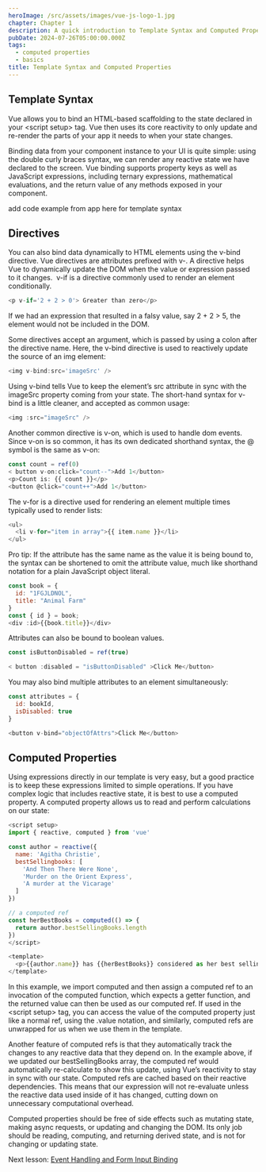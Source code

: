 ```yaml
---
heroImage: /src/assets/images/vue-js-logo-1.jpg
chapter: Chapter 1
description: A quick introduction to Template Syntax and Computed Properties
pubDate: 2024-07-26T05:00:00.000Z
tags:
  - computed properties
  - basics
title: Template Syntax and Computed Properties
---
```


## Template Syntax

Vue allows you to bind an HTML-based scaffolding to the state declared in your \<script setup> tag. Vue then uses its core reactivity to only update and re-render the parts of your app it needs to when your state changes.

Binding data from your component instance to your UI is quite simple: using the double curly braces syntax, we can render any reactive state we have declared to the screen. Vue binding supports property keys as well as JavaScript expressions, including ternary expressions, mathematical evaluations, and the return value of any methods exposed in your component.

add code example from app here for template syntax

## Directives

You can also bind data dynamically to HTML elements using the v-bind directive. Vue directives are attributes prefixed with v-. A directive helps Vue to dynamically update the DOM when the value or expression passed to it changes.  v-if is a directive commonly used to render an element conditionally.

```javascript
<p v-if='2 + 2 > 0'> Greater than zero</p>
```

If we had an expression that resulted in a falsy value, say 2 + 2 > 5, the element would not be included in the DOM.

Some directives accept an argument, which is passed by using a colon after the directive name. Here, the v-bind directive is used to reactively update the source of an img element:

```javascript
<img v-bind:src='imageSrc' />
```

Using v-bind tells Vue to keep the element’s src attribute in sync with the imageSrc property coming from your state. The short-hand syntax for v-bind is a little cleaner, and accepted as common usage:

```javascript
<img :src="imageSrc" />
```

Another common directive is v-on, which is used to handle dom events. Since v-on is so common, it has its own dedicated shorthand syntax, the @ symbol is the same as v-on:

```javascript
const count = ref(0)
< button v-on:click="count--">Add 1</button>
<p>Count is: {{ count }}</p>
<button @click="count++">Add 1</button>
```

The v-for is a directive used for rendering an element multiple times typically used to render lists:

```javascript
<ul>
  <li v-for="item in array">{{ item.name }}</li>
</ul>

```

Pro tip: If the attribute has the same name as the value it is being bound to, the syntax can be shortened to omit the attribute value, much like shorthand notation for a plain JavaScript object literal.

```javascript
const book = {
  id: "1FGJLDNOL",
  title: "Animal Farm"
}
const { id } = book;
<div :id>{{book.title}}</div>
```

Attributes can also be bound to boolean values.

```javascript
const isButtonDisabled = ref(true)

< button :disabled = "isButtonDisabled" >Click Me</button>

```

You may also bind multiple attributes to an element simultaneously:

```javascript
const attributes = {
  id: bookId,
  isDisabled: true
}

<button v-bind="objectOfAttrs">Click Me</button>
```

## Computed Properties

Using expressions directly in our template is very easy, but a good practice is to keep these expressions limited to simple operations. If you have complex logic that includes reactive state, it is best to use a computed property. A computed property allows us to read and perform calculations on our state:

```javascript
<script setup>
import { reactive, computed } from 'vue'

const author = reactive({
  name: 'Agitha Christie',
  bestSellingbooks: [
    'And Then There Were None',
    'Murder on the Orient Express',
    'A murder at the Vicarage'
  ]
})

// a computed ref
const herBestBooks = computed(() => {
  return author.bestSellingBooks.length
})
</script>

<template>
  <p>{{author.name}} has {{herBestBooks}} considered as her best selling books.</p>
</template>
```

In this example, we import computed and then assign a computed ref to an invocation of the computed function, which expects a getter function, and the returned value can then be used as our computed ref. If used in the \<script setup> tag, you can access the value of the computed property just like a normal ref, using the .value notation, and similarly, computed refs are unwrapped for us when we use them in the template.

Another feature of computed refs is that they automatically track the changes to any reactive data that they depend on. In the example above, if we updated our bestSellingBooks array, the computed ref would automatically re-calculate to show this update, using Vue’s reactivity to stay in sync with our state. Computed refs are cached based on their reactive dependencies. This means that our expression will not re-evaluate unless the reactive data used inside of it has changed, cutting down on unnecessary computational overhead.

Computed properties should be free of side effects such as mutating state, making async requests, or updating and changing the DOM. Its only job should be reading, computing, and returning derived state, and is not for changing or updating state.

Next lesson: [Event Handling and Form Input Binding](/post/event-handling-and-form-input-binding 'Event Handling and Form Input Binding')

